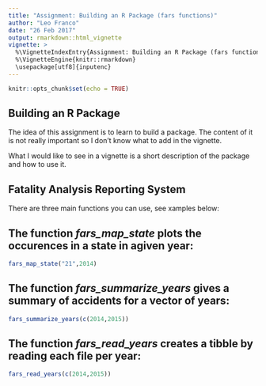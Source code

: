 ```yaml
---
title: "Assignment: Building an R Package (fars functions)"
author: "Leo Franco"
date: "26 Feb 2017"
output: rmarkdown::html_vignette
vignette: >
  %\VignetteIndexEntry{Assignment: Building an R Package (fars functions)}
  %\VignetteEngine{knitr::rmarkdown}
  \usepackage[utf8]{inputenc}
---
```


```r
knitr::opts_chunk$set(echo = TRUE)
```

##  Building an R Package

The idea of this assignment is to learn to build a package. The content
of it is not really important so I don't know what to add in the vignette.

What I would like to see in a vignette is a short description of the package
and how to use it.

##  Fatality Analysis Reporting System

There are three main functions you can use, see xamples below:

## The function *fars_map_state* plots the occurences in a state in agiven year:
```r
fars_map_state("21",2014)
```

## The function *fars_summarize_years* gives a summary of accidents for a vector of years:
```r
fars_summarize_years(c(2014,2015))
```

## The function *fars_read_years* creates a tibble by reading each file per year:
```r
fars_read_years(c(2014,2015))
```

